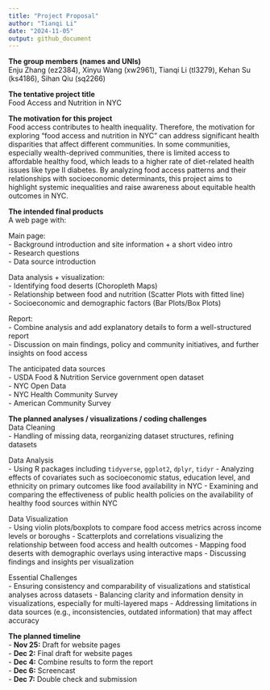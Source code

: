 ```yaml
---
title: "Project Proposal"
author: "Tianqi Li"
date: "2024-11-05"
output: github_document
---
```


**The group members (names and UNIs)**  
Enju Zhang (ez2384), Xinyu Wang (xw2961), Tianqi Li (tl3279), Kehan Su (ks4186), Sihan Qiu (sq2266)

**The tentative project title**  
Food Access and Nutrition in NYC

**The motivation for this project**  
Food access contributes to health inequality. Therefore, the motivation for exploring “food access and nutrition in NYC” can address significant health disparities that affect different communities. In some communities, especially wealth-deprived communities, there is limited access to affordable healthy food, which leads to a higher rate of diet-related health issues like type II diabetes. By analyzing food access patterns and their relationships with socioeconomic determinants, this project aims to highlight systemic inequalities and raise awareness about equitable health outcomes in NYC.

**The intended final products**  
A web page with:

Main page:  
- Background introduction and site information + a short video intro   
- Research questions   
- Data source introduction  

Data analysis + visualization:  
- Identifying food deserts (Choropleth Maps)   
- Relationship between food and nutrition (Scatter Plots with fitted line)   
- Socioeconomic and demographic factors (Bar Plots/Box Plots)   

Report:  
- Combine analysis and add explanatory details to form a well-structured report  
- Discussion on main findings, policy and community initiatives, and further insights on food access  

The anticipated data sources  
- USDA Food & Nutrition Service government open dataset  
- NYC Open Data  
- NYC Health Community Survey  
- American Community Survey  

**The planned analyses / visualizations / coding challenges**  
Data Cleaning  
- Handling of missing data, reorganizing dataset structures, refining datasets  

Data Analysis  
- Using R packages including `tidyverse`, `ggplot2`, `dplyr`, `tidyr`
- Analyzing effects of covariates such as socioeconomic status, education level, and ethnicity on primary outcomes like food availability in NYC
- Examining and comparing the effectiveness of public health policies on the availability of healthy food sources within NYC

Data Visualization  
- Using violin plots/boxplots to compare food access metrics across income levels or boroughs
- Scatterplots and correlations visualizing the relationship between food access and health outcomes
- Mapping food deserts with demographic overlays using interactive maps
- Discussing findings and insights per visualization

Essential Challenges  
- Ensuring consistency and comparability of visualizations and statistical analyses across datasets
- Balancing clarity and information density in visualizations, especially for multi-layered maps
- Addressing limitations in data sources (e.g., inconsistencies, outdated information) that may affect accuracy

**The planned timeline**  
- **Nov 25:** Draft for website pages  
- **Dec 2:** Final draft for website pages  
- **Dec 4:** Combine results to form the report  
- **Dec 6:** Screencast  
- **Dec 7:** Double check and submission  

